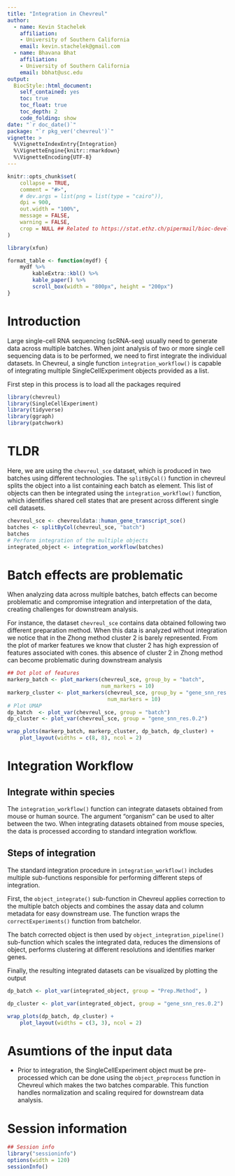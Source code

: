 ```yaml
---
title: "Integration in Chevreul"
author: 
  - name: Kevin Stachelek
    affiliation:
    - University of Southern California   
    email: kevin.stachelek@gmail.com
  - name: Bhavana Bhat
    affiliation:
    - University of Southern California   
    email: bbhat@usc.edu
output: 
  BiocStyle::html_document:
    self_contained: yes
    toc: true
    toc_float: true
    toc_depth: 2
    code_folding: show
date: "`r doc_date()`"
package: "`r pkg_ver('chevreul')`"
vignette: >
  %\VignetteIndexEntry{Integration}
  %\VignetteEngine{knitr::rmarkdown}
  %\VignetteEncoding{UTF-8}  
---
```


```r
knitr::opts_chunk$set(
    collapse = TRUE,
    comment = "#>",
    # dev.args = list(png = list(type = "cairo")),
    dpi = 900,
    out.width = "100%",
    message = FALSE,
    warning = FALSE,
    crop = NULL ## Related to https://stat.ethz.ch/pipermail/bioc-devel/2020-April/016656.html
)

library(xfun)

format_table <- function(mydf) {
    mydf %>%
        kableExtra::kbl() %>%
        kable_paper() %>%
        scroll_box(width = "800px", height = "200px")
}
```

# Introduction

Large single-cell RNA sequencing (scRNA-seq) usually need to generate data across multiple batches. When joint analysis of two or more single cell sequencing data is to be performed, we need to first integrate the individual datasets. In Chevreul, a single function `integration_workflow()` is capable of integrating multiple SingleCellExperiment objects provided as a list.

First step in this process is to load all the packages required

```r

library(chevreul)
library(SingleCellExperiment)
library(tidyverse)
library(ggraph)
library(patchwork)
```


# TLDR 

Here, we are using the `chevreul_sce` dataset, which is produced in two batches using different technologies. The `splitByCol()` function in chevreul splits the object into a list containing each batch as element. This list of objects can then be integrated using the `integration_workflow()` function, which identifies shared cell states that are present across different single cell datasets.

```r
chevreul_sce <- chevreuldata::human_gene_transcript_sce()
batches <- splitByCol(chevreul_sce, "batch")
batches
# Perform integration of the multiple objects
integrated_object <- integration_workflow(batches)
```


# Batch effects are problematic

When analyzing data across multiple batches, batch effects can become problematic and compromise integration and interpretation of the data, creating challenges for downstream analysis. 

For instance, the dataset `chevreul_sce` contains data obtained following two different preparation method. When this data is analyzed without integration we notice that in the Zhong method cluster 2 is barely represented. From the plot of marker features we know that cluster 2 has high expression of features associated with cones. this absence of cluster 2 in Zhong method can become problematic during downstream analysis


```r
## Dot plot of features 
markerp_batch <- plot_markers(chevreul_sce, group_by = "batch", 
                              num_markers = 10)
markerp_cluster <- plot_markers(chevreul_sce, group_by = "gene_snn_res.0.2", 
                                num_markers = 10)
# Plot UMAP
dp_batch  <- plot_var(chevreul_sce, group = "batch")
dp_cluster <- plot_var(chevreul_sce, group = "gene_snn_res.0.2")

wrap_plots(markerp_batch, markerp_cluster, dp_batch, dp_cluster) +
    plot_layout(widths = c(8, 8), ncol = 2)
```


# Integration Workflow

## Integrate within species

The `integration_workflow()` function can integrate datasets obtained from mouse or human source. The argument "organism" can be used to alter between the two. When integrating datasets obtained from mouse species, the data is processed according to standard integration workflow.  

## Steps of integration 

The standard integration procedure in `integration_workflow()` includes multiple sub-functions responsible for performing different steps of integration.

First, the `object_integrate()` sub-function in Chevreul applies correction to the multiple batch objects and combines the assay data and column metadata for easy downstream use.  The function wraps the `correctExperiments() ` function from batchelor.

The batch corrected object is then used by `object_integration_pipeline()` sub-function which scales the integrated data, reduces the dimensions of object, performs clustering at different resolutions and identifies marker genes.

Finally, the resulting integrated datasets can be visualized by plotting the output

```r
dp_batch <- plot_var(integrated_object, group = "Prep.Method", )

dp_cluster <- plot_var(integrated_object, group = "gene_snn_res.0.2")

wrap_plots(dp_batch, dp_cluster) +
    plot_layout(widths = c(3, 3), ncol = 2)

```

# Asumtions of the input data

- Prior to integration, the SingleCellExperiment object must be pre-processed which can be done using the `object_preprocess` function in Chevreul which makes the two batches comparable. This function handles normalization and scaling required for downstream data analysis.

# Session information 

```r
## Session info
library("sessioninfo")
options(width = 120)
sessionInfo()
```



